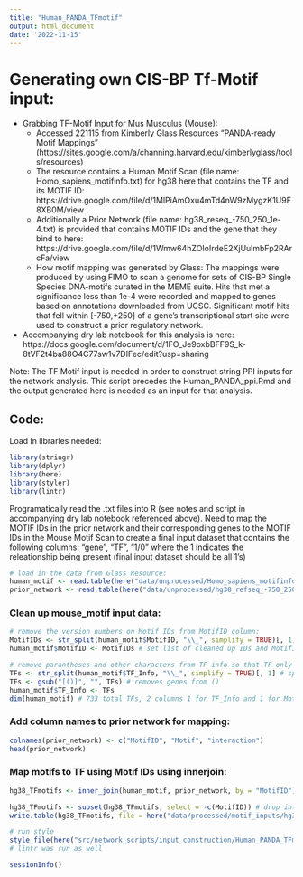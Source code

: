 ```yaml
---
title: "Human_PANDA_TFmotif"
output: html_document
date: '2022-11-15'
---
```


# Generating own CIS-BP Tf-Motif input:

* Grabbing TF-Motif Input for Mus Musculus (Mouse):
  * Accessed 221115 from Kimberly Glass Resources "PANDA-ready Motif Mappings" (https://sites.google.com/a/channing.harvard.edu/kimberlyglass/tools/resources)
  * The resource contains a Human Motif Scan (file name: Homo_sapiens_motifinfo.txt) for hg38 here that contains the TF and its MOTIF ID: https://drive.google.com/file/d/1MlPiAmOxu4mTd4nW9zMygzK1U9F8XB0M/view
  * Additionally a Prior Network (file name: hg38_reseq_-750_250_1e-4.txt) is provided that contains MOTIF IDs and the gene that they bind to here: https://drive.google.com/file/d/1Wmw64hZOIoIrdeE2XjUulmbFp2RArcFa/view
  * How motif mapping was generated by Glass: The mappings were produced by using FIMO to scan a genome for sets of  CIS-BP Single Species DNA-motifs curated in the MEME suite. Hits that met a significance less than 1e-4 were recorded and mapped to genes based on annotations downloaded from UCSC. Significant motif hits that fell within [-750,+250] of a gene's transcriptional start site were used to construct a prior regulatory network. 

* Accompanying dry lab notebook for this analysis is here: https://docs.google.com/document/d/1FO_Je9oxbBFF9S_k-8tVF2t4ba88O4C77sw1v7DIFec/edit?usp=sharing

Note: The TF Motif input is needed in order to construct string PPI inputs for the network analysis. This script precedes the Human_PANDA_ppi.Rmd and the output generated here is needed as an input for that analysis. 

## Code: 

Load in libraries needed:
```r
library(stringr)
library(dplyr)
library(here)
library(styler)
library(lintr)
```


Programatically read the .txt files into R (see notes and script in accompanying dry lab notebook referenced above). Need to map the MOTIF IDs in the prior network and their corresponding genes to the MOTIF IDs in the Mouse Motif Scan to create a final input dataset that contains the following columns: "gene", "TF", "1/0" where the 1 indicates the releationship being present (final input dataset should be all 1's)

```r
# load in the data from Glass Resource:
human_motif <- read.table(here("data/unprocessed/Homo_sapiens_motifinfo.txt"), header = TRUE) # has column headers
prior_network <- read.table(here("data/unprocessed/hg38_refseq_-750_250_1e-4.txt")) # does not have column headers
```

### Clean up mouse_motif input data:
```r
# remove the version numbers on Motif IDs from MotifID column:
MotifIDs <- str_split(human_motif$MotifID, "\\_", simplify = TRUE)[, 1] # grab list of IDs without version
human_motif$MotifID <- MotifIDs # set list of cleaned up IDs and MotifID column values

# remove parantheses and other characters from TF info so that TF only contains name of TF:
TFs <- str_split(human_motif$TF_Info, "\\_", simplify = TRUE)[, 1] # splits every column value out by separator and only grabs the gene names
TFs <- gsub("[()]", "", TFs) # removes genes from ()
human_motif$TF_Info <- TFs
dim(human_motif) # 733 total TFs, 2 columns 1 for TF_Info and 1 for MotifID. NOTE: there are three unknown genes that do not have a gene symbol (ENSG00000250542, ENSG00000235187, ENSG00000229544), may need to remove later if cause issues in network construction
```

### Add column names to prior network for mapping:
```r
colnames(prior_network) <- c("MotifID", "Motif", "interaction")
head(prior_network)
```


### Map motifs to TF using Motif IDs using innerjoin:
```r
hg38_TFmotifs <- inner_join(human_motif, prior_network, by = "MotifID") # generate final input data for PANDA

hg38_TFmotifs <- subset(hg38_TFmotifs, select = -c(MotifID)) # drop interaction information and Motif IDs, because all interactions are present (represetned as a 1) and this information is not needed for PANDA input
write.table(hg38_TFmotifs, file = here("data/processed/motif_inputs/hg38_TFmotifs.txt"), sep = "\t") # save final input data to Cheaha for use in network construction
```

```r
# run style
style_file(here("src/network_scripts/input_construction/Human_PANDA_TFmotif.Rmd"))
# lintr was run as well
```

```r
sessionInfo()
```

